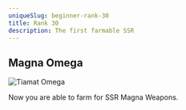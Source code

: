 ```yaml
---
uniqueSlug: beginner-rank-30
title: Rank 30
description: The first farmable SSR
---
```


## Magna Omega

<div className="my-6 w-full overflow-y-auto">
    <Image
        src="/images/standard/tiamat.jpg"
        alt="Tiamat Omega"
        height={0}
        width={0}
        quality={100}
        sizes="100vw"
        className="w-full"
    />
</div>

Now you are able to farm for SSR Magna Weapons.
